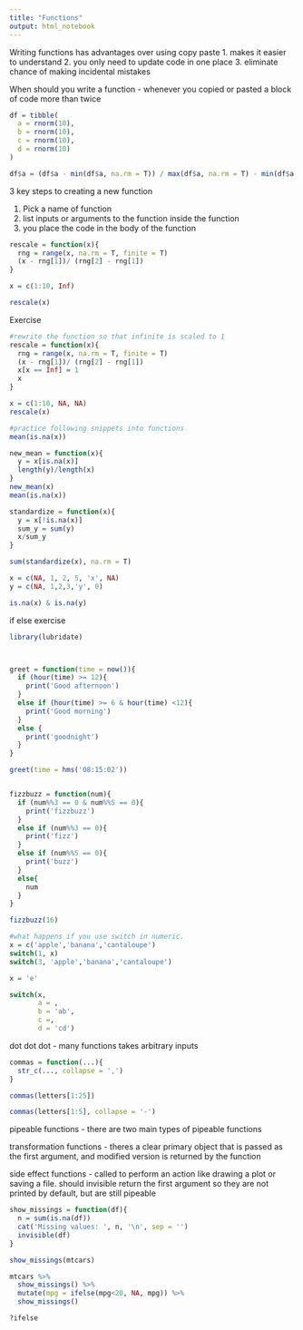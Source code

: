 ```yaml
---
title: "Functions"
output: html_notebook
---
```


Writing functions has advantages over using copy paste
1. makes it easier to understand
2. you only need to update code in one place
3. eliminate chance of making incidental mistakes


When should you write a function - whenever you copied or pasted a block of code more than twice
```r
df = tibble(
  a = rnorm(10),
  b = rnorm(10),
  c = rnorm(10),
  d = rnorm(10)
)

df$a = (df$a - min(df$a, na.rm = T)) / max(df$a, na.rm = T) - min(df$a, na.rm = T)

```


3 key steps to creating a new function

1. Pick a name of function
2. list inputs or arguments to the function inside the function
3. you place the code in the body of the function


```r
rescale = function(x){
  rng = range(x, na.rm = T, finite = T)
  (x - rng[1])/ (rng[2] - rng[1])
}

x = c(1:10, Inf)

rescale(x)
```
Exercise
```r
#rewrite the function so that infinite is scaled to 1
rescale = function(x){
  rng = range(x, na.rm = T, finite = T)
  (x - rng[1])/ (rng[2] - rng[1])
  x[x == Inf] = 1
  x
}

x = c(1:10, NA, NA)
rescale(x)

#practice following snippets into functions
mean(is.na(x))

new_mean = function(x){
  y = x[is.na(x)]
  length(y)/length(x)
}
new_mean(x)
mean(is.na(x))

standardize = function(x){
  y = x[!is.na(x)]
  sum_y = sum(y)
  x/sum_y
}

sum(standardize(x), na.rm = T)

x = c(NA, 1, 2, 5, 'x', NA)
y = c(NA, 1,2,3,'y', 0)

is.na(x) & is.na(y)
```

if else exercise
```r
library(lubridate)



greet = function(time = now()){
  if (hour(time) >= 12){
    print('Good afternoon')
  }
  else if (hour(time) >= 6 & hour(time) <12){
    print('Good morning')
  }
  else {
    print('goodnight')
  }
}

greet(time = hms('08:15:02'))


fizzbuzz = function(num){
  if (num%%3 == 0 & num%%5 == 0){
    print('fizzbuzz')
  }
  else if (num%%3 == 0){
    print('fizz')
  }
  else if (num%%5 == 0){
    print('buzz')
  }
  else{
    num
  }
}

fizzbuzz(16)

#what happens if you use switch in numeric. 
x = c('apple','banana','cantaloupe')
switch(1, x)
switch(3, 'apple','banana','cantaloupe')

x = 'e'

switch(x,
       a = ,
       b = 'ab',
       c =,
       d = 'cd')


```


dot dot dot - many functions takes arbitrary inputs
```r
commas = function(...){
  str_c(..., collapse = ',')
}

commas(letters[1:25])

commas(letters[1:5], collapse = '-')
```

pipeable functions - there are two main types of pipeable functions

transformation functions - theres a clear primary object that is passed as the first argument, and modified version is returned by the function

side effect functions - called to perform an action like drawing a plot or saving a file. should invisible return the first argument so they are not printed by default, but are still pipeable

```r
show_missings = function(df){
  n = sum(is.na(df))
  cat('Missing values: ', n, '\n', sep = '')
  invisible(df)
}

show_missings(mtcars)

mtcars %>%
  show_missings() %>%
  mutate(mpg = ifelse(mpg<20, NA, mpg)) %>%
  show_missings()

?ifelse


```



















